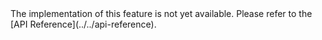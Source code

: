 <PlatformWrapper platform="flutter">
The <Vpl k="NAME" /> implementation of this feature is not yet available. Please refer to the [API Reference](../../api-reference).
</PlatformWrapper>

